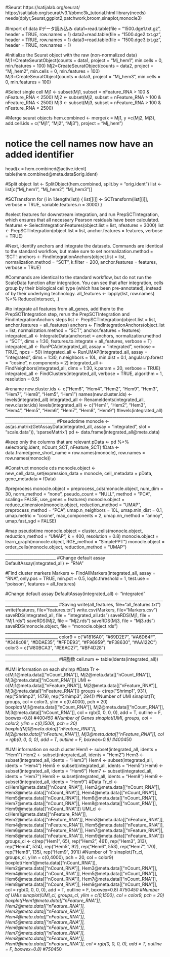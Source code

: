 #Seurat
https://satijalab.org/seurat/
https://satijalab.org/seurat/v3.1/pbmc3k_tutorial.html
library(needs)
needs(dplyr,Seurat,ggplot2,patchwork,broom,sinaplot,monocle3)

#Import of data
#データ読み込み
data1=read.table(file = "1500.dge1.txt.gz", header = TRUE, row.names = 1)
data2=read.table(file = "1500.dge2.txt.gz", header = TRUE, row.names = 1)
data3=read.table(file = "1500.dge3.txt.gz", header = TRUE, row.names = 1)

#Initialize the Seurat object with the raw (non-normalized data)
Mj1=CreateSeuratObject(counts = data1, project = "Mj_hem1", min.cells = 0, min.features = 100)
Mj2=CreateSeuratObject(counts = data2, project = "Mj_hem2", min.cells = 0, min.features = 100)
Mj3=CreateSeuratObject(counts = data3, project = "Mj_hem3", min.cells = 0, min.features = 100)

#Select single cell
Mj1 <- subset(Mj1, subset = nFeature_RNA > 100 & nFeature_RNA < 2500)
Mj2 <- subset(Mj2, subset = nFeature_RNA > 100 & nFeature_RNA < 2500)
Mj3 <- subset(Mj3, subset = nFeature_RNA > 100 & nFeature_RNA < 2500)

#Merge seurat objects
hem.combined <- merge(x = Mj1, y =c(Mj2, Mj3), add.cell.ids = c("Mj1", "Mj2", "Mj3"), project = "Mj_hem")

# notice the cell names now have an added identifier
head(x = hem.combined@active.ident)
table(hem.combined@meta.data$orig.ident)

#Split object
list <- SplitObject(hem.combined, split.by = "orig.ident")
list <- list[c("Mj_hem1", "Mj_hem2", "Mj_hem3")]

#SCTransform
for (i in 1:length(list)) {
    list[[i]] <- SCTransform(list[[i]],  verbose = TRUE, variable.features.n = 3000)
}

#select features for downstream integration, and run PrepSCTIntegration, which ensures that all necessary Pearson residuals have been calculated.
features <- SelectIntegrationFeatures(object.list = list, nfeatures = 3000)
list <- PrepSCTIntegration(object.list = list, anchor.features = features, verbose = TRUE)

#Next, identify anchors and integrate the datasets. Commands are identical to the standard workflow, but make sure to set normalization.method = 'SCT':
anchors <- FindIntegrationAnchors(object.list = list, normalization.method = "SCT", k.filter = 200, anchor.features = features, verbose = TRUE)

#Commands are identical to the standard workflow, but do not run the ScaleData function after integration. You can see that after integration, cells group by their biological cell type (which has been pre-annotated), instead of by their underlying technology.
all_features <- lapply(list, row.names) %>% Reduce(intersect, .) 

#to integrate all features from all_genes, add them to the PrepSCTIntegration step, rerun the PrepSCTIntegration and FindIntegrationAnchors steps
list <- PrepSCTIntegration(object.list = list, anchor.features = all_features)
anchors <- FindIntegrationAnchors(object.list = list, normalization.method = "SCT", anchor.features = features)
integrated_all <- IntegrateData(anchorset = anchors, normalization.method = "SCT", dims = 1:30, features.to.integrate = all_features, verbose = T)
integrated_all <- RunPCA(integrated_all, assay = "integrated", verbose = TRUE, npcs = 50)
integrated_all <- RunUMAP(integrated_all, assay = "integrated", dims = 1:30, n.neighbors = 10L, min.dist = 0.1, angular.rp.forest = "cosine",  n.components = 2)
integrated_all <- FindNeighbors(integrated_all, dims = 1:30, k.param = 20, verbose = TRUE)
integrated_all <- FindClusters(integrated_all, verbose = TRUE, algorithm = 1, resolution = 0.5)

#rename
new.cluster.ids <- c("Hem6", "Hem4", "Hem2", "Hem9", "Hem3", "Hem7", "Hem8", "Hem5", "Hem1")
names(new.cluster.ids) <- levels(integrated_all)
integrated_all <- RenameIdents(integrated_all, new.cluster.ids)
levels(integrated_all) <- c("Hem1", "Hem2", "Hem3", "Hem4", "Hem5", "Hem6", "Hem7", "Hem8", "Hem9")
#levels(integrated_all)
_______________________________________________________________________________________________________
#Pseudotime
monocle <- as(as.matrix(GetAssayData(integrated_all, assay = "integrated", slot = "scale.data")), 'sparseMatrix')
pd <- data.frame(integrated_all@meta.data)

#keep only the columns that are relevant
pData <- pd %>% select(orig.ident, nCount_SCT, nFeature_SCT)
fData <- data.frame(gene_short_name = row.names(monocle), row.names = row.names(monocle))

#Construct monocle cds
monocle.object <- new_cell_data_set(expression_data = monocle, cell_metadata = pData, gene_metadata = fData)

#preprocess
monocle.object = preprocess_cds(monocle.object, num_dim = 30, norm_method = "none", pseudo_count = "NULL", method = "PCA", scaling= FALSE, use_genes = features)
monocle.object = reduce_dimension(monocle.object, reduction_method = "UMAP", preprocess_method = "PCA", umap.n_neighbors = 10L, umap.min_dist = 0.1, umap.metric = "cosine", max_components = 2, umap.nn_method = "annoy", umap.fast_sgd = FALSE)

#map pseudotime
monocle.object = cluster_cells(monocle.object, reduction_method = "UMAP", k = 400, resolution = 0.8)
monocle.object = learn_graph(monocle.object, RGE_method = "SimplePPT")
monocle.object = order_cells(monocle.object, reduction_method = "UMAP")
_______________________________________________________________________________________________________
#Change default assay
DefaultAssay(integrated_all) <- "RNA"

#Find cluster markers
Markers <- FindAllMarkers(integrated_all, assay = "RNA", only.pos = TRUE, min.pct = 0.5, logfc.threshold = 1, test.use = "poisson", features = all_features)

#Change default assay
DefaultAssay(integrated_all) <- "integrated"
________________________________________________________________________________________________________
#Saving
write(all_features, file="all_features.txt")
write(features, file="features.txt")
write.csv(Markers, file="Markers.csv")
saveRDS(integrated_all, file = "integrated_all.rds")
saveRDS(Mj1, file = "Mj1.rds")
saveRDS(Mj2, file = "Mj2.rds")
saveRDS(Mj3, file = "Mj3.rds")
saveRDS(monocle.object, file = "monocle.object.rds")
________________________________________________________________________________________________________
color9 = c("#1816A0", "#69D2E7", "#A6D64F", "#348c08", "#DDAE35", "#FFDE93", "#F96959", "#F38630", "#AA122C")
color3 = c("#80BCA3", "#E6AC27", "#BF4D28")
________________________________________________________________________________________________________
#細胞数
cell.num <- table(Idents(integrated_all))

#UMI information on each shrimp
#Data
Tr <- c(Mj1@meta.data[["nCount_RNA"]], Mj2@meta.data[["nCount_RNA"]], Mj3@meta.data[["nCount_RNA"]])
UMI <- c(Mj1@meta.data[["nFeature_RNA"]], Mj2@meta.data[["nFeature_RNA"]], Mj3@meta.data[["nFeature_RNA"]])
groups <- c(rep("Shrimp1", 931), rep("Shrimp2", 1479), rep("Srhimp3", 294))
#Number of UMI
sinaplot(Tr, groups, col = color3, ylim = c(0,4000), pch = 20)
boxplot(Mj1@meta.data[["nCount_RNA"]], Mj2@meta.data[["nCount_RNA"]], Mj3@meta.data[["nCount_RNA"]], col = rgb(0, 0, 0, 0), add = T, outline = F, boxwex=0.8) #400*450
#Number of Genes
sinaplot(UMI, groups, col = color3, ylim = c(0,1500), pch = 20)
boxplot(Mj1@meta.data[["nFeature_RNA"]], Mj2@meta.data[["nFeature_RNA"]], Mj3@meta.data[["nFeature_RNA"]], col = rgb(0, 0, 0, 0), add = T, outline = F, boxwex=0.8) #400*450

#UMI information on each cluster
Hem1 <- subset(integrated_all, idents = "Hem1")
Hem2 <- subset(integrated_all, idents = "Hem2")
Hem3 <- subset(integrated_all, idents = "Hem3")
Hem4 <- subset(integrated_all, idents = "Hem4")
Hem5 <- subset(integrated_all, idents = "Hem5")
Hem6 <- subset(integrated_all, idents = "Hem6")
Hem7 <- subset(integrated_all, idents = "Hem7")
Hem8 <- subset(integrated_all, idents = "Hem8")
Hem9 <- subset(integrated_all, idents = "Hem9")
#Data
Tr_cl <- c(Hem1@meta.data[["nCount_RNA"]], Hem2@meta.data[["nCount_RNA"]], Hem3@meta.data[["nCount_RNA"]], Hem4@meta.data[["nCount_RNA"]], Hem5@meta.data[["nCount_RNA"]], Hem6@meta.data[["nCount_RNA"]], Hem7@meta.data[["nCount_RNA"]], Hem8@meta.data[["nCount_RNA"]], Hem9@meta.data[["nCount_RNA"]])
UMI_cl <- c(Hem1@meta.data[["nFeature_RNA"]], Hem2@meta.data[["nFeature_RNA"]], Hem3@meta.data[["nFeature_RNA"]], Hem4@meta.data[["nFeature_RNA"]], Hem5@meta.data[["nFeature_RNA"]], Hem6@meta.data[["nFeature_RNA"]], Hem7@meta.data[["nFeature_RNA"]], Hem8@meta.data[["nFeature_RNA"]], Hem9@meta.data[["nFeature_RNA"]])
groups_cl <- c(rep("Hem1", 65), rep("Hem2", 461), rep("Hem3", 313), rep("Hem4", 524), rep("Hem5", 92), rep("Hem6", 553), rep("Hem7", 170), rep("Hem8", 135), rep("Hem9", 391))
#Number of Tr
sinaplot(Tr_cl, groups_cl, ylim = c(0,4000), pch = 20, col = color9)
boxplot(Hem1@meta.data[["nCount_RNA"]], Hem2@meta.data[["nCount_RNA"]], Hem3@meta.data[["nCount_RNA"]], Hem4@meta.data[["nCount_RNA"]], Hem5@meta.data[["nCount_RNA"]], Hem6@meta.data[["nCount_RNA"]], Hem7@meta.data[["nCount_RNA"]], Hem8@meta.data[["nCount_RNA"]], Hem9@meta.data[["nCount_RNA"]], col = rgb(0, 0, 0, 0), add = T, outline = F, boxwex=0.8) #750*450
#Number of UMIs
sinaplot(UMI_cl, groups_cl, ylim = c(0,1500), col = color9, pch = 20)
boxplot(Hem1@meta.data[["nFeature_RNA"]], Hem2@meta.data[["nFeature_RNA"]], Hem3@meta.data[["nFeature_RNA"]], Hem4@meta.data[["nFeature_RNA"]], Hem5@meta.data[["nFeature_RNA"]], Hem6@meta.data[["nFeature_RNA"]], Hem7@meta.data[["nFeature_RNA"]], Hem8@meta.data[["nFeature_RNA"]], Hem9@meta.data[["nFeature_RNA"]], col = rgb(0, 0, 0, 0), add = T, outline = F, boxwex=0.8) #750*450
